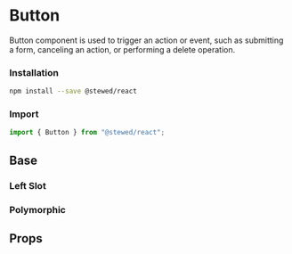 
# Button

Button component is used to trigger an action or event, such as submitting a form, canceling an action, or performing a delete operation.

### Installation

```bash
npm install --save @stewed/react
```

### Import

```js
import { Button } from "@stewed/react";
```

<Meta of={ButtonStories} />

## Base

<Canvas of={ButtonStories.Base} />

### Left Slot

<Canvas of={ButtonStories.LeftSlot} />

### Polymorphic

<Canvas of={ButtonStories.Polymorphic} />

## Props

<ArgTypes of={ButtonStories} />
